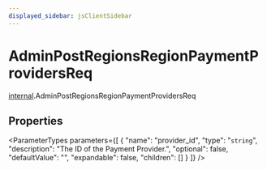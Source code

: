 ```yaml
---
displayed_sidebar: jsClientSidebar
---
```



# AdminPostRegionsRegionPaymentProvidersReq

[internal](../../modules/internal.mdx).AdminPostRegionsRegionPaymentProvidersReq

## Properties

<ParameterTypes parameters={[
  {
    "name": "provider_id",
    "type": "`string`",
    "description": "The ID of the Payment Provider.",
    "optional": false,
    "defaultValue": "",
    "expandable": false,
    "children": []
  }
]} />
